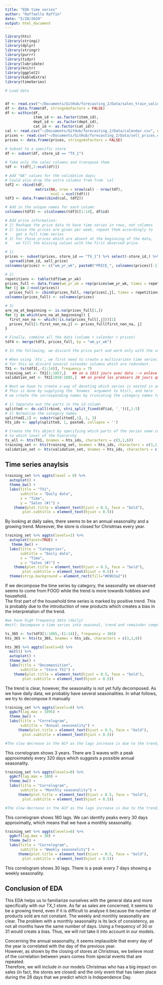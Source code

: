 ```yaml
---
title: "EDA time series"
author: "Raffaello Raffin"
date: "5/20/2020"
output: html_document
---
```


```r
library(hts)
library(stringi)
library(dplyr)
library(stringr)
library(purrr)
library(tidyr)
library(lubridate)
library(knitr)
library(ggplot2)
library(kableExtra)
library(timeSeries)

```


```r
# Load data


df <- read.csv("~/Documents/GitHub/forecasting_2/Data/sales_train_validation.csv")
df <- data.frame(df, stringsAsFactors = FALSE)
df <- within(df, 
             item_id <- as.factor(item_id),
             dept_id <- as.factor(dept_id),
             cat_id <- as.factor(cat_id))
cal <- read.csv("~/Documents/GitHub/forecasting_2/Data/calendar.csv", na.strings = "")
prices <- read.csv("~/Documents/GitHub/forecasting_2/Data/sell_prices.csv")
prices <- data.frame(prices, stringsAsFactors = FALSE)
```


```r
# Subset to a specific store
df <- subset(df, store_id == "TX_1")
 
# Take only the sales columns and transpose them
tdf <- t(df[,7:ncol(df)])

# Add "NA" values for the validation days;
# Could also drop the extra columns from from `cal`
tdf2 <- rbind(tdf, 
              matrix(NA, nrow = nrow(cal) - nrow(tdf),
                     ncol = ncol(tdf)))
tdf3 <- data.frame(cbind(cal, tdf2))

# Add in the unique names for each column
colnames(tdf3) <- c(colnames(tdf3)[1:14], df$id)
```


```r
# Add price information: 
# 1) Reshape the price data to have time series in rows, not columns
# 2) Since the prices are given per week, repeat them accordingly to 
#    get a full time series
# 3) For those prices which are absent at the beginning of the data,
#    we fill the missing values with the first observed price.

# 1)
prices <- subset(prices, store_id == "TX_1") %>% select(-store_id,) %>%
  spread(item_id, sell_price)
colnames(prices) <- c("wm_yr_wk", paste0("PRICE_", colnames(prices)[-1]))

# 2)
repetitions <- table(tdf3$wm_yr_wk)
prices_full <- data.frame(wm_yr_wk = rep(prices$wm_yr_wk, times = repetitions))
for (j in 2:ncol(prices))
  prices_full <- cbind(prices_full, rep(prices[,j], times = repetitions))
colnames(prices_full) <- colnames(prices)

# 3)
are_na_at_beginning <- is.na(prices_full[1,])
for (j in which(are_na_at_beginning)) {
  first_non_na <- which(!is.na(prices_full[,j]))[1]
  prices_full[1:first_non_na,j] <- prices_full[first_non_na, j]
}
```


```r
# Finally, combine all the data (volume + calendar + prices)
tdf4 <- merge(tdf3, prices_full, by = "wm_yr_wk")
```


```r
# In the following, we discard the price part and work only with the volume data.

# When using `hts`, we first need to create a multivariate time series object;
# for this we discard several calendar columns which are redundant.
TX1 <- ts(tdf3[,-(1:14)], frequency = 7)
training_set <- TX1[1:1857,]   ## on a 1913 jours avec data --> enlève 2x 28 (test/validation set)
validation_set <- TX1[1858:1885,]  ## on prend les premiers 28 jours qui serviront de test
```


```r
# Next we have to create a way of denoting which series is nested in another.
# This is done by supplying the `bnames` argument to hts(), and here 
# we create the corresponding names by truncating the category names to 3 letters.

# 1) Separate out the parts in the id column
splitted <- do.call(rbind, stri_split_fixed(df$id, '_'))[,1:5]
# 2) Normalise the category names
splitted[,1] <- substr(splitted[,1], 1, 3)
hts_ids <- apply(splitted, 1, paste0, collapse = '')
```


```r
# Create the hts object by specifying which parts of the series name correspond
# to which level of the hierarchy
ts_all <- hts(TX1, bnames = hts_ids, characters = c(3,1,6))
training_set <- hts(training_set, bnames = hts_ids, characters = c(3,1,6))
validation_set <- hts(validation_set, bnames = hts_ids, characters = c(3,1,6))
```

## Time series anaylsis

```r
training_set %>% aggts(level = 0) %>% 
  autoplot() +
  theme_bw() +
  labs(title = "TX1",
       subtitle = "Daily data",
       x = "Time",
       y = "Sales (#)") +
    theme(plot.title = element_text(hjust = 0.5, face = "bold"),
        plot.subtitle = element_text(hjust = 0.5))
```

By looking at daily sales, there seems to be an annual seasonality and a growing trend.
Moreover, the store is closed for Christmas every year. 

```r
training_set %>% aggts(levels=1) %>%
  autoplot(facet=TRUE) +
   theme_bw() +
  labs(title = "Categories",
       subtitle = "Daily data",
       x = "Time",
       y = "Sales (#)") +
    theme(plot.title = element_text(hjust = 0.5, face = "bold"),
        plot.subtitle = element_text(hjust = 0.5)) +
  theme(strip.background = element_rect(fill="#69b3a2"))
```

If we decompose the time series by category, the seasonality we observed seems to come from FOOD while the trend is more towards hobbies and household.  
The first part of the household time series is marked by positive trend. This is probably due to the introduction of new products which creates a bias in the interpretation of the trend.

```r
#we have high frequency data (daily)
#mstl: Decompose a time series into seasonal, trend and remainder components.

ts_365 <- ts(tdf3[1:1885,-(1:14)], frequency = 365)
hts_365 <- hts(ts_365, bnames = hts_ids, characters = c(3,1,6))

hts_365 %>% aggts(levels=0) %>%
  mstl() %>% 
  autoplot() +
  theme_bw() +
  labs(title = "Decomposition",
       subtitle = "Store TX1") +
    theme(plot.title = element_text(hjust = 0.5, face = "bold"),
        plot.subtitle = element_text(hjust = 0.5)) 
```
The trend is clear, however, the seasonality is not yet fully decomposed. As we have daily data, we probably have several seasonalities. In what follows, we try to decompose it manually


```r
training_set %>% aggts(levels=0) %>% 
  ggAcf(lag.max = 1095) +
  theme_bw() +
  labs(title = "Correlogram",
       subtitle = "Annual seasonality") +
      theme(plot.title = element_text(hjust = 0.5, face = "bold"),
        plot.subtitle = element_text(hjust = 0.5)) 

#The slow decrease in the ACF as the lags increase is due to the trend, while the “scalloped” shape is due the seasonality.
```

This correlogram shows 3 years. There are 3 waves with a peak approximately every 320 days which suggests a possible annual seasonality.

```r
training_set %>% aggts(levels=0) %>% 
  ggAcf(lag.max = 180) +
  theme_bw() +
  labs(title = "Correlogram",
       subtitle = "Monthly seasonality") +
      theme(plot.title = element_text(hjust = 0.5, face = "bold"),
        plot.subtitle = element_text(hjust = 0.5)) 

#The slow decrease in the ACF as the lags increase is due to the trend, while the “scalloped” shape is due the seasonality.
```

This correlogram shows 180 lags. We can identify peaks every 30 days approximatly, which means that we have a monthly seasonality. 

```r
training_set %>% aggts(levels=0) %>% 
  ggAcf(lag.max = 30) +
  theme_bw() +
  labs(title = "Correlogram",
       subtitle = "Weekly seasonality") +
      theme(plot.title = element_text(hjust = 0.5, face = "bold"),
        plot.subtitle = element_text(hjust = 0.5)) 
```

This correlogram shows 30 lags. There is a peak every 7 days showing a weekly seasonality. 

## Conclusion of EDA

This EDA helps us to familiarize ourselves with the general data and more specifically with our TX_1 store. As far as sales are concerned, it seems to be a growing trend, even if it is difficult to analyse it because the number of products sold are not constant. 
The weekly and monthly seasonality are clear. The problem with a monthly seasonality is its lack of consistency, as not all months have the same number of days. Using a frequency of 30 or 31 would create a bias. Thus, we will not take it into account in our models. 

Concerning the annual seasonality, it seems implausible that every day of the year is correlated with the day of the previous year.   
However, as shown by the closing of stores at Christmas, we believe most of the correlation between years comes from special events that are repeated.  
Therefore, we will include in our models Christmas who has a big impact on sales (in fact, the stores are closed) and the only event that has taken place during the 28 days that we predict which is Independence Day.

